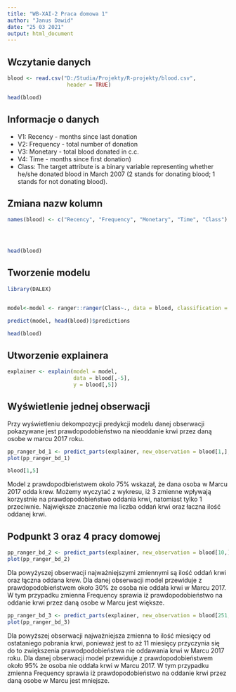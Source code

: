 ---
title: "WB-XAI-2 Praca domowa 1"
author: "Janus Dawid"
date: "25 03 2021"
output: html_document
---


## Wczytanie danych

```{r}
blood <- read.csv("D:/Studia/Projekty/R-projekty/blood.csv", 
                   header = TRUE)

head(blood)

```

## Informacje o danych
* V1: Recency - months since last donation
* V2: Frequency - total number of donation
* V3: Monetary - total blood donated in c.c.
* V4: Time - months since first donation)
* Class: The target attribute is a binary variable representing whether he/she donated blood in March 2007 (2 stands for donating blood; 1 stands for not donating blood).

## Zmiana nazw kolumn 

```{r}

names(blood) <- c("Recency", "Frequency", "Monetary", "Time", "Class")




head(blood)

```


## Tworzenie modelu 

```{r}
library(DALEX)


model<-model <- ranger::ranger(Class~., data = blood, classification = TRUE, probability = TRUE)

predict(model, head(blood))$predictions

head(blood)

```


## Utworzenie explainera

```{r}

explainer <- explain(model = model,
                     data = blood[,-5],
                     y = blood[,5])
```


## Wyświetlenie jednej obserwacji

Przy wyświetleniu dekompozycji predykcji modelu danej obserwacji pokazywane jest prawdopodobieństwo na nieoddanie krwi przez daną osobe w marcu 2017 roku.

```{r}


pp_ranger_bd_1 <- predict_parts(explainer, new_observation = blood[1,], type="break_down", order=c("Recency", "Frequency", "Monetary", "Time", "Class"))
plot(pp_ranger_bd_1)

blood[1,5]


```

Model z prawdopodbieństwem okolo 75% wskazał, że dana osoba w Marcu 2017 odda krew. Możemy wyczytać z wykresu, iż 3 zmienne wpływają korzystnie na prawdopodobieństwo oddania krwi, natomiast tylko 1 przeciwnie. Największe znaczenie ma liczba oddań krwi oraz łaczna ilość oddanej krwi.


## Podpunkt 3 oraz 4 pracy domowej 
```{r}
pp_ranger_bd_2 <- predict_parts(explainer, new_observation = blood[10,], type="break_down", order=c("Recency", "Frequency", "Monetary", "Time", "Class"))
plot(pp_ranger_bd_2)
```

Dla powyżyszej obserwacji najważniejszymi zmiennymi są ilość oddań krwi oraz łączna oddana krew. Dla danej obserwacji model przewiduje z prawdopodobieństwem około 30% że osoba nie oddała krwi w Marcu 2017. W tym przypadku zmienna Frequency sprawia iż prawdopodobieństwo na oddanie krwi przez daną osobe w Marcu jest większe.

```{r}
pp_ranger_bd_3 <- predict_parts(explainer, new_observation = blood[251,], type="break_down", order=c("Recency", "Frequency", "Monetary", "Time", "Class"))
plot(pp_ranger_bd_3)
```

Dla powyższej obserwacji najważniejsza zmienna to ilość miesięcy od ostataniego pobrania krwi, ponieważ jest to aż 11 miesięcy przyczynia się do to zwiększenia prawodpodobieństwa nie oddawania krwi w Marcu 2017 roku. Dla danej obserwacji model przewiduje z prawdopodobieństwem około  95% że osoba nie oddała krwi w Marcu 2017. W tym przypadku zmienna Frequency sprawia iż prawdopodobieństwo na oddanie krwi przez daną osobe w Marcu jest mniejsze.
